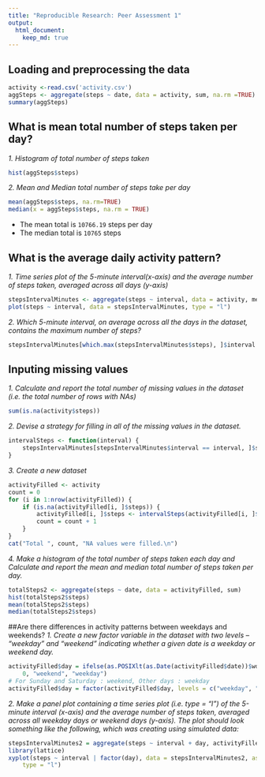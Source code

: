 ```yaml
---
title: "Reproducible Research: Peer Assessment 1"
output: 
  html_document:
    keep_md: true
---
```



## Loading and preprocessing the data

```r

activity <-read.csv('activity.csv')
aggSteps <- aggregate(steps ~ date, data = activity, sum, na.rm =TRUE)
summary(aggSteps)    
```

## What is mean total number of steps taken per day?
*1. Histogram of total number of steps taken*
```r
hist(aggSteps$steps)
```

*2. Mean and Median total number of steps take per day*
```r
mean(aggSteps$steps, na.rm=TRUE)
median(x = aggSteps$steps, na.rm = TRUE)

```
- The mean total is `10766.19` steps per day
- The median total is `10765` steps

## What is the average daily activity pattern?
*1. Time series plot of the 5-minute interval(x-axis) and the average number of steps taken, averaged across all days (y-axis)*
```r
stepsIntervalMinutes <- aggregate(steps ~ interval, data = activity, mean, na.rm = TRUE)
plot(steps ~ interval, data = stepsIntervalMinutes, type = "l")
```

*2. Which 5-minute interval, on average across all the days in the dataset, contains the maximum number of steps?*

```r
stepsIntervalMinutes[which.max(stepsIntervalMinutes$steps), ]$interval
```

## Inputing missing values

*1. Calculate and report the total number of missing values in the dataset (i.e. the total number of rows with NAs)*
```r
sum(is.na(activity$steps))
```

*2. Devise a strategy for filling in all of the missing values in the dataset.* 

```r
intervalSteps <- function(interval) {
    stepsIntervalMinutes[stepsIntervalMinutes$interval == interval, ]$steps
}

```

*3. Create a new dataset*
```r
activityFilled <- activity
count = 0
for (i in 1:nrow(activityFilled)) {
    if (is.na(activityFilled[i, ]$steps)) {
        activityFilled[i, ]$steps <- intervalSteps(activityFilled[i, ]$interval)
        count = count + 1
    }
}
cat("Total ", count, "NA values were filled.\n")
```
*4. Make a histogram of the total number of steps taken each day and Calculate and report the mean and median total number of steps taken per day.*

```r
totalSteps2 <- aggregate(steps ~ date, data = activityFilled, sum)
hist(totalSteps2$steps)
mean(totalSteps2$steps)
median(totalSteps2$steps)
```

##Are there differences in activity patterns between weekdays and weekends?
*1. Create a new factor variable in the dataset with two levels – “weekday” and “weekend” indicating whether a given date is a weekday or weekend day.*
```r
activityFilled$day = ifelse(as.POSIXlt(as.Date(activityFilled$date))$wday%%6 == 
    0, "weekend", "weekday")
# For Sunday and Saturday : weekend, Other days : weekday
activityFilled$day = factor(activityFilled$day, levels = c("weekday", "weekend"))
```
*2. Make a panel plot containing a time series plot (i.e. type = "l") of the 5-minute interval (x-axis) and the average number of steps taken, averaged across all weekday days or weekend days (y-axis). The plot should look something like the following, which was creating using simulated data:*
```r
stepsIntervalMinutes2 = aggregate(steps ~ interval + day, activityFilled, mean)
library(lattice)
xyplot(steps ~ interval | factor(day), data = stepsIntervalMinutes2, aspect = 1/2, 
    type = "l")

```